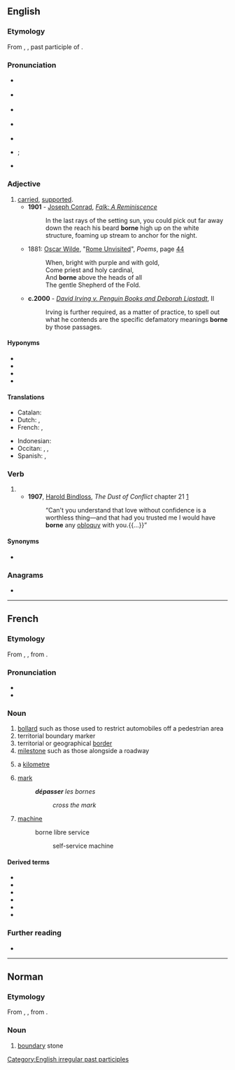 {{also|Borne|borné}}
==English==

===Etymology===
From {{etyl|ang|en}} {{m|ang|boren}}, {{m|ang|ġeboren}}, past participle of {{m|ang|beran}}.

===Pronunciation===
* {{a|RP}} {{IPA|/bɔːn/|lang=en}}
* {{a|GenAm}} {{IPA|/bɔɹn/|lang=en}}
* {{a|rhotic|horse-hoarse}} {{IPA|/bo(ː)ɹn/|lang=en}}
* {{a|nonrhotic|horse-hoarse}} {{IPA|/boən/|lang=en}}
* {{audio|En-us-borne.ogg|Audio (US)|lang=en}}
* {{homophones|lang=en|born}} {{qualifier|accents with the {{w|horse–hoarse merger}}}}; {{l|en|bawn}} {{qualifier|[[non-rhotic]] accents with the horse–hoarse merger}}
* {{rhymes|ɔː(ɹ)n|lang=en}}

===Adjective===
{{en-adj|-}}

# [[carried]], [[supported]].
#* '''1901''' - [[w:Joseph Conrad|Joseph Conrad]], ''[[s:Falk|Falk: A Reminiscence]]''
#*: In the last rays of the setting sun, you could pick out far away down the reach his beard '''borne''' high up on the white structure, foaming up stream to anchor for the night.
#* 1881: [[w:Oscar Wilde|Oscar Wilde]], "[[s:Rome Unvisited|Rome Unvisited]]", ''Poems'', page [http://books.google.com/books?id=XlICAAAAQAAJ&pg=PA44&dq=wilde+%22Rome+Unvisited%22&hl=en&ei=MwaGTImqA8L_lgeK-4AZ&sa=X&oi=book_result&ct=result&resnum=1&ved=0CCkQ6AEwAA#v=onepage&q&f=false 44]
#*: When, bright with purple and with gold, <br/>Come priest and holy cardinal, <br/>And '''borne''' above the heads of all <br/>The gentle Shepherd of the Fold.
#* '''c.2000''' - ''[[s:David Irving v. Penguin Books and Deborah Lipstadt|David Irving v. Penguin Books and Deborah Lipstadt]]'', II
#*: Irving is further required, as a matter of practice, to spell out what he contends are the specific defamatory meanings '''borne''' by those passages.

====Hyponyms====
* {{l|en|airborne}}
* {{l|en|bloodborne}}
* {{l|en|trainborne}}
* {{l|en|waterborne}}

====Translations====
{{trans-top|carried, supported}}
* Catalan: {{t|ca|cargat}}
* Dutch: {{t+|nl|gedragen}}, {{t+|nl|ondersteund}}
* French: {{t+|fr|porté}}, {{t+|fr|supporté}}
{{trans-mid}}
* Indonesian: {{t+|id|dibawa}}
* Occitan: {{t|oc|cargat}}, {{t|oc|portat}}, {{t|oc|suportat}}
* Spanish: {{t+|es|soportado}}, {{t+|es|aguantado}}
{{trans-bottom}}

===Verb===
{{head|en|past participle}}

# {{inflection of|bear||past|part|lang=en}}
#* '''1907''', [[w:Harold Edward Bindloss|Harold Bindloss]], ''The Dust of Conflict'' chapter 21&nbsp;[http://openlibrary.org/works/OL4429277W]
#*: “Can't you understand that love without confidence is a worthless thing—and that had you trusted me I would have '''borne''' any [[obloquy]] with you.{{...}}”

====Synonyms====
* {{l|en|endured}}

===Anagrams===
* {{anagrams|en|Boner|Breon|Ebron|boner}}

[[Category:English irregular past participles]]

----

==French==

===Etymology===
From {{inh|fr|LL.|bodina}}, {{m|la|butina}}, from {{der|fr|xtg}}.

===Pronunciation===
* {{fr-IPA}}
* {{audio|Fr-borne.ogg|audio|lang=fr}}

===Noun===
{{fr-noun|f}}

# [[bollard]] such as those used to restrict automobiles off a pedestrian area
# territorial boundary marker
# territorial or geographical [[border]]
# [[milestone]] such as those alongside a roadway
# {{lb|fr|slang}} a [[kilometre]]
# [[mark]]
#: '''''dépasser''' les bornes''
#:: ''cross the mark''
# [[machine]]
#: borne libre service
#:: self-service machine

====Derived terms====
* {{l|fr|borné}}
* {{l|fr|borner}}
* {{l|fr|borne-fontaine}}
* {{l|fr|borne-abreuvoir}}
* {{l|fr|dépasser les bornes}}
* {{l|fr|radioborne}}

===Further reading===
* {{R:TLFi}}

----

==Norman==

===Etymology===
From {{inh|nrf|LL.|bodina}}, {{m|la|butina}}, from {{etyl|xtg|nrf}}.

===Noun===
{{nrf-noun|f}}

# {{lb|nrf|Jersey}} [[boundary]] stone